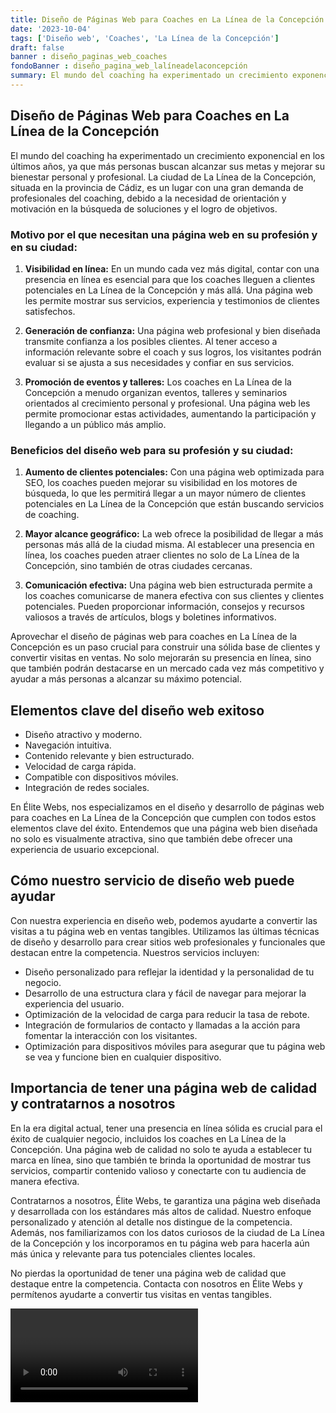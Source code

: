 ```yaml
---
title: Diseño de Páginas Web para Coaches en La Línea de la Concepción
date: '2023-10-04'
tags: ['Diseño web', 'Coaches', 'La Línea de la Concepción']
draft: false
banner : diseño_paginas_web_coaches
fondoBanner : diseño_pagina_web_lalíneadelaconcepción
summary: El mundo del coaching ha experimentado un crecimiento exponencial en los últimos años, ya que más personas buscan alcanzar sus metas y mejorar su bienestar personal y profesional. La ciudad de La Línea de la Concepción, situada en la provincia de Cádiz, es un lugar con una gran demanda de profesionales del coaching, debido a la necesidad de orientación y motivación en la búsqueda de soluciones y el logro de objetivos.
---
```


## Diseño de Páginas Web para Coaches en La Línea de la Concepción

El mundo del coaching ha experimentado un crecimiento exponencial en los últimos años, ya que más personas buscan alcanzar sus metas y mejorar su bienestar personal y profesional. La ciudad de La Línea de la Concepción, situada en la provincia de Cádiz, es un lugar con una gran demanda de profesionales del coaching, debido a la necesidad de orientación y motivación en la búsqueda de soluciones y el logro de objetivos.

### Motivo por el que necesitan una página web en su profesión y en su ciudad:

1. **Visibilidad en línea:** En un mundo cada vez más digital, contar con una presencia en línea es esencial para que los coaches lleguen a clientes potenciales en La Línea de la Concepción y más allá. Una página web les permite mostrar sus servicios, experiencia y testimonios de clientes satisfechos.

2. **Generación de confianza:** Una página web profesional y bien diseñada transmite confianza a los posibles clientes. Al tener acceso a información relevante sobre el coach y sus logros, los visitantes podrán evaluar si se ajusta a sus necesidades y confiar en sus servicios.

3. **Promoción de eventos y talleres:** Los coaches en La Línea de la Concepción a menudo organizan eventos, talleres y seminarios orientados al crecimiento personal y profesional. Una página web les permite promocionar estas actividades, aumentando la participación y llegando a un público más amplio.

### Beneficios del diseño web para su profesión y su ciudad:

1. **Aumento de clientes potenciales:** Con una página web optimizada para SEO, los coaches pueden mejorar su visibilidad en los motores de búsqueda, lo que les permitirá llegar a un mayor número de clientes potenciales en La Línea de la Concepción que están buscando servicios de coaching.

2. **Mayor alcance geográfico:** La web ofrece la posibilidad de llegar a más personas más allá de la ciudad misma. Al establecer una presencia en línea, los coaches pueden atraer clientes no solo de La Línea de la Concepción, sino también de otras ciudades cercanas.

3. **Comunicación efectiva:** Una página web bien estructurada permite a los coaches comunicarse de manera efectiva con sus clientes y clientes potenciales. Pueden proporcionar información, consejos y recursos valiosos a través de artículos, blogs y boletines informativos.

Aprovechar el diseño de páginas web para coaches en La Línea de la Concepción es un paso crucial para construir una sólida base de clientes y convertir visitas en ventas. No solo mejorarán su presencia en línea, sino que también podrán destacarse en un mercado cada vez más competitivo y ayudar a más personas a alcanzar su máximo potencial.

<GifSeo />

<Cta />

## Elementos clave del diseño web exitoso

- Diseño atractivo y moderno.
- Navegación intuitiva.
- Contenido relevante y bien estructurado.
- Velocidad de carga rápida.
- Compatible con dispositivos móviles.
- Integración de redes sociales.

En Élite Webs, nos especializamos en el diseño y desarrollo de páginas web para coaches en La Línea de la Concepción que cumplen con todos estos elementos clave del éxito. Entendemos que una página web bien diseñada no solo es visualmente atractiva, sino que también debe ofrecer una experiencia de usuario excepcional.

## Cómo nuestro servicio de diseño web puede ayudar

Con nuestra experiencia en diseño web, podemos ayudarte a convertir las visitas a tu página web en ventas tangibles. Utilizamos las últimas técnicas de diseño y desarrollo para crear sitios web profesionales y funcionales que destacan entre la competencia. Nuestros servicios incluyen:

- Diseño personalizado para reflejar la identidad y la personalidad de tu negocio.
- Desarrollo de una estructura clara y fácil de navegar para mejorar la experiencia del usuario.
- Optimización de la velocidad de carga para reducir la tasa de rebote.
- Integración de formularios de contacto y llamadas a la acción para fomentar la interacción con los visitantes.
- Optimización para dispositivos móviles para asegurar que tu página web se vea y funcione bien en cualquier dispositivo.

## Importancia de tener una página web de calidad y contratarnos a nosotros

En la era digital actual, tener una presencia en línea sólida es crucial para el éxito de cualquier negocio, incluidos los coaches en La Línea de la Concepción. Una página web de calidad no solo te ayuda a establecer tu marca en línea, sino que también te brinda la oportunidad de mostrar tus servicios, compartir contenido valioso y conectarte con tu audiencia de manera efectiva.

Contratarnos a nosotros, Élite Webs, te garantiza una página web diseñada y desarrollada con los estándares más altos de calidad. Nuestro enfoque personalizado y atención al detalle nos distingue de la competencia. Además, nos familiarizamos con los datos curiosos de la ciudad de La Línea de la Concepción y los incorporamos en tu página web para hacerla aún más única y relevante para tus potenciales clientes locales.

No pierdas la oportunidad de tener una página web de calidad que destaque entre la competencia. Contacta con nosotros en Élite Webs y permítenos ayudarte a convertir tus visitas en ventas tangibles.

<Video />

<CtaBot job='Coaches' city='La Línea de la Concepción'/>

<Gmaps query='La Línea de la Concepción+españa+maps' />